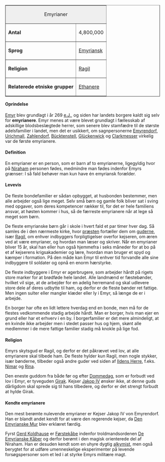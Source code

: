 {{title:Emyrianer}}
{{author:Laura Holmegaard}}
{{timestamp:2010-08-20T09:38:20Z}}
{{copyright:Emyrianer}}
<table border=1 cellpadding=2 cellspacing=0 align=right style="margin-left:1em">
<tr valign=top><td style="background:#efefef;" colspan=2 align=center>Emyrianer
<tr valign=top><td>''' Antal'''<td>4,800,000
<tr valign=top><td>''' Sprog'''<td>[[Emyriansk]]
<tr valign=top><td>''' Religion'''<td>[[Ragil]]
<tr valign=top><td>'''Relaterede etniske grupper'''<td>[[Ethaner|Ethanere]]
</table>

====Oprindelse====
[[Emyr]] blev grundlagt i år 269 [[e.J.]], og siden har landets borgere kaldt sig selv for '''emyrianere'''. Emyr menes at være blevet grundlagt i fællesskab af adskillige blodsbeslægtede herrer, som senere blev stamfædre til de største adelsfamilier i landet, men det er usikkert, om sagnpersonerne [[Emyrendorf]], [[Urichmall]], [[Zahlendorf]], [[Bücktenstell]], [[Glückenwick]] og [[Clarkmesser]] virkelig var de første emyrianere.

====Definition====
En emyrianer er en person, som er barn af to emyrianerne, ligegyldig hvor på [[Niraham]] personen fødes, medmindre man fødes indenfor Emyrs grænser: I så fald behøver man kun have én emyriansk forælder.

====Levevis====
De fleste bondefamilier er sådan opbygget, at husbonden bestemmer, men alle arbejder også lige meget. Selv små børn og gamle folk bliver sat i sving med opgaver, som deres kompetencer rækker til, for det er hele familiens ansvar, at høsten kommer i hus, så de færreste emyrianere når at lege så meget som børn.

De fleste emyrianske børn går i skole i hvert fald et par timer hver dag. Så samles de i den nærmeste kirke, hvor [[præst|præsten]] fortæller dem om [[guderne]], især [[Ragil]], om enhver indbyggers forpligtigelser overfor kejseren, om æren ved at være emyrianer, og hvordan man læser og skriver. Når en emyrianer bliver 15 år, skal han eller hun også hjemmefra i seks måneder for at bo på et af kejserens krigsakademier og lære, hvordan man bruger et spyd og kæmper i formation. På den måde kan Emyr til enhver tid forvandle alle sine indbyggere til soldater og opnå en enorm hærstyrke.

De fleste indbyggere i Emyr er agerbrugere, som arbejder hårdt på rigets store marker for at brødføde hele landet. Alle landmænd er fæstebønder, hvilket vil sige, at de arbejder for en adelig herremand og skal udlevere store dele af deres udbytte til ham, og derfor er de fleste bønder ret fattige. Men ingen sulter eller mangler klæder eller ly i Emyr, så længe de er i arbejde.

En borger har ofte en lidt lettere hverdag end en bonde, men må for de flestes vedkommende stadig arbejde hårdt. Man er borger, hvis man ejer en grund eller har et erhverv i en by. I borgerfamilier er det mere almindeligt, at en kvinde ikke arbejder men i stedet passer hus og hjem, skønt alle medlemmer i de mere fattige familier stadig må knokle på lige fod.

====Religion====
Emyrs skytsgud er Ragil, og derfor er det påkrævet ved lov, at alle emyrianere skal tilbede ham. De fleste hylder kun Ragil, men nogle stykker, især bønderne, tilbeder også andre guder ved siden af [[Ildens Herre]], f.eks. [[Nimar]] og [[Rina]].

Den eneste guddom fra både før og efter [[Dommedag]], som er forbudt ved lov i Emyr, er tyveguden [[Girak]]. Kejser [[Jakop IV von Emyrendorf|Jakop IV]] ønsker ikke, at denne guds dårligdom skal sprede sig til hans tilbedere, og derfor er det strengt forbudt at hylde Girak.

====Kendte emyrianere====
Den mest berømte nulevende emyrianer er Kejser Jakop IV von Emyrendorf. Han er blandt andet kendt for at være den regerende kejser, da [[Den Emyrianske Mur]] blev erklæret færdig.

Fyrst [[Gerd Koldhause]] er [[Førstekåbe]] indenfor troldmandsordenen [[De Emyrianske Kåber]] og derfor berømt i den magisk orienterede del af Niraham. Han er desuden kendt som en uhyre dygtig [[alkymist]], men også berygtet for at udføre umenneskelige eksperimenter på levende forsøgspersoner som et led i at styrke Emyrs militære magt.